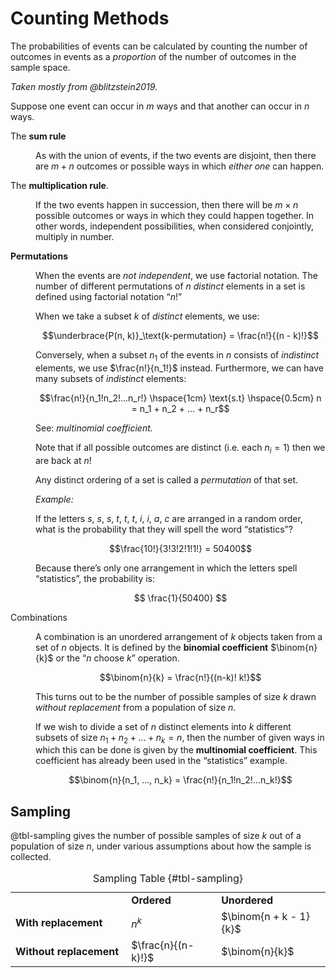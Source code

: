 # Counting Methods

The probabilities of events can be calculated by counting the number of outcomes in events as a *proportion* of the number of outcomes in the sample space.

<aside>*Taken mostly from @blitzstein2019.*</aside>

Suppose one event can occur in $m$ ways and that another can occur in $n$ ways.

The **sum rule**

:   As with the union of events, if the two events are disjoint, then there are $m + n$ outcomes or possible ways in which *either one* can happen.

The **multiplication rule**.

:   If the two events happen in succession, then there will be $m \times n$ possible outcomes or ways in which they could happen together. In other words, independent possibilities, when considered conjointly, multiply in number.

**Permutations**

:   When the events are *not independent*, we use factorial notation. The number of different permutations of $n$ *distinct* elements in a set is defined using factorial notation "$n!$"

    When we take a subset $k$ of *distinct* elements, we use:

    $$\underbrace{P(n, k)}_\text{k-permutation} = \frac{n!}{(n - k)!}$$

    Conversely, when a subset $n_1$ of the events in $n$ consists of *indistinct* elements, we use $\frac{n!}{n_1!}$ instead. Furthermore, we can have many subsets of *indistinct* elements:

    $$\frac{n!}{n_1!n_2!...n_r!} \hspace{1cm} \text{s.t} \hspace{0.5cm} n = n_1 + n_2 + ... + n_r$$

    <aside>

    See: *multinomial coefficient.*

    Note that if all possible outcomes are distinct (i.e. each $n_i = 1$) then we are back at $n!$

    </aside>

    Any distinct ordering of a set is called a *permutation* of that set.

    *Example:*

    If the letters $s$, $s$, $s$, $t$, $t$, $t$, $i$, $i$, $a$, $c$ are arranged in a random order, what is the probability that they will spell the word "statistics"?

    $$\frac{10!}{3!3!2!1!1!} = 50400$$

    Because there's only one arrangement in which the letters spell "statistics", the probability is:

    $$
    \frac{1}{50400}
    $$

Combinations

:   A combination is an unordered arrangement of $k$ objects taken from a set of $n$ objects. It is defined by the **binomial coefficient** $\binom{n}{k}$ or the "$n$ choose $k$" operation.

    $$\binom{n}{k} = \frac{n!}{(n-k)! k!}$$

    This turns out to be the number of possible samples of size $k$ drawn *without replacement* from a population of size $n$.

    If we wish to divide a set of $n$ distinct elements into $k$ different subsets of size $n_1 + n_2 + ... + n_k = n$, then the number of given ways in which this can be done is given by the **multinomial coefficient**. This coefficient has already been used in the "statistics" example.

    $$\binom{n}{n_1, ..., n_k} = \frac{n!}{n_1!n_2!...n_k!}$$

## Sampling {.unnumbered}

@tbl-sampling gives the number of possible samples of size $k$ out of a population of size $n$, under various assumptions about how the sample is collected.

|                         |                    |                        |
|-------------------------|--------------------|------------------------|
|                         | **Ordered**        | **Unordered**          |
| **With replacement**    | $n^k$              | $\binom{n + k - 1}{k}$ |
| **Without replacement** | $\frac{n}{(n-k)!}$ | $\binom{n}{k}$         |

: Sampling Table {#tbl-sampling}
